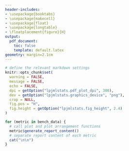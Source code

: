 ```yaml
---
header-includes:
- \usepackage{booktabs}
- \usepackage{makecell}
- \usepackage{float}
- \usepackage{longtable}
- \floatplacement{figure}{H} 
output:
  pdf_document:
    toc: false
    template: default.latex
geometry: margin=2.1cm
---
```


```r
# define the relevant markdown settings
knitr::opts_chunk$set(
  warning = FALSE,
  message = FALSE,
  echo = FALSE,
  dpi = getOption("lpjmlstats.pdf_plot_dpi", 300),
  dev = getOption("lpjmlstats.graphics_device", "png"),
  crop = NULL,
  fig.pos = "H",
  fig.height = getOption("lpjmlstats.fig_height", 2.4)
)
```



<!---
# Beginning of front page
-->
\begin{center}
~\par
\vspace{3cm}
{\LARGE LPJmL Benchmark Report} \par
\vspace{1cm}
`r attr(bench_data, 'author')` \par
\vspace{1cm}
`r Sys.Date()` \par
\vspace{2cm}
\textbf{Description} 
\par
`r attr(bench_data, "description")`
\par
\vspace{2cm}
\textbf{Simulation Table}

```r
sim_table <- attr(bench_data, "sim_table")

# manually escape special character ":" and "_"
sim_table <-
  sim_table %>%
  dplyr::mutate_all(function(x) gsub("([_:]+)", "\\\\\\1", x))

# reorder columns as they should be displayed
tabl <- sim_table %>% dplyr::select(sim_names,
                                    sim_ident,
                                    sim_type,
                                    lpjml_version)

# create and style table
knitr::kable(
  tabl,
  format = "latex",
  booktabs = TRUE,
  # use booktabs style
  escape = FALSE,
  # allow latex commands but depends on manual escaping
  col.names = c("Sim Name", "Sim Identifier", "Sim Type", "Version")
)  %>%
  kableExtra::kable_styling(font_size = 8,
                            latex_options = c("HOLD_position"))
```
\vspace{2cm}
\textbf{Simulation Paths}
```r
# select relevant columns and make font size of paths very small
tabl <- sim_table %>%
  dplyr::mutate(sim_paths = paste0("\\tiny ", sim_paths)) %>%
  dplyr::select(sim_ident, sim_paths)

# create and style table
knitr::kable(
  tabl,
  format = "latex",
  booktabs = TRUE,
  escape = FALSE,
  col.names = c("Sim Identifier", "Sim Path")
) %>%
  kableExtra::kable_styling(font_size = 8,
                            latex_options = c("HOLD_position"))
```
\end{center}
\thispagestyle{empty}
\newpage
<!---
# End of front page
-->



<!---
# Beginning of main report
-->
```r
for (metric in bench_data) {
  # call plot and plot arrangement functions
  metric$generate_report_content()
  # separate report content of each metric
  cat("\n\n")
}
```
<!---
# End of main report
-->
